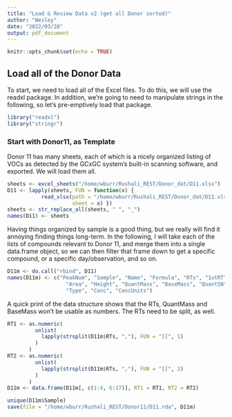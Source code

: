 ```yaml
---
title: "Load & Review Data v2 (get all Donor sorted)"
author: "Wesley"
date: "2022/03/28"
output: pdf_document
---
```


```r
knitr::opts_chunk$set(echo = TRUE)
```

## Load all of the Donor Data

To start, we need to load all of the Excel files. To do this, we will use the
readxl package. In addition, we're going to need to manipulate strings in 
the following, so let's pre-emptively load that package.

```r
library("readxl")
library("stringr")
```

### Start with Donor11, as Template

Donor 11 has many sheets, each of which is a nicely organized listing of VOCs
as detected by the GCxGC system's built-in scanning software, and exported. 
We will load them all. 

```r
sheets <- excel_sheets("/home/wburr/Rushali_REST/Donor_dat/D11.xlsx")  # note: spaces in names
D11 <- lapply(sheets, FUN = function(x) {
           read_xlsx(path = "/home/wburr/Rushali_REST/Donor_dat/D11.xlsx",
                     sheet = x) })
sheets <- str_replace_all(sheets, " ", "_")
names(D11) <- sheets
```

Having things organized by sample is a good thing, but we really will
find it annoying finding things long-term. In the following, I will take each
of the lists of compounds relevant to Donor 11, and merge them into a single
data.frame object, so we can then filter that frame down to get a specific
compound, or a specific day/observation, and so on.

```r
D11m <- do.call("rbind", D11)
names(D11m) <- c("PeakNum", "Sample", "Name", "Formula", "RTs", "1stRT","2ndRT","Similarity",
                   "Area", "Height", "QuantMass", "BaseMass", "QuantSN", "PeakSN",
                   "Type", "Conc", "ConcUnits")
```

A quick print of the data structure shows that the RTs, QuantMass and BaseMass
won't be usable as numbers. The RTs need to be split, as well.

```r
RT1 <- as.numeric(
         unlist(
           lapply(strsplit(D11m$RTs, ","), FUN = "[[", 1)
         )
       )
RT2 <- as.numeric(
         unlist(
           lapply(strsplit(D11m$RTs, ","), FUN = "[[", 2)
         )
       )
D11m <- data.frame(D11m[, c(1:4, 6:17)], RT1 = RT1, RT2 = RT2)
```

```r
unique(D11m$Sample)
save(file = "/home/wburr/Rushali_REST/Donor11/D11.rda", D11m)
```
